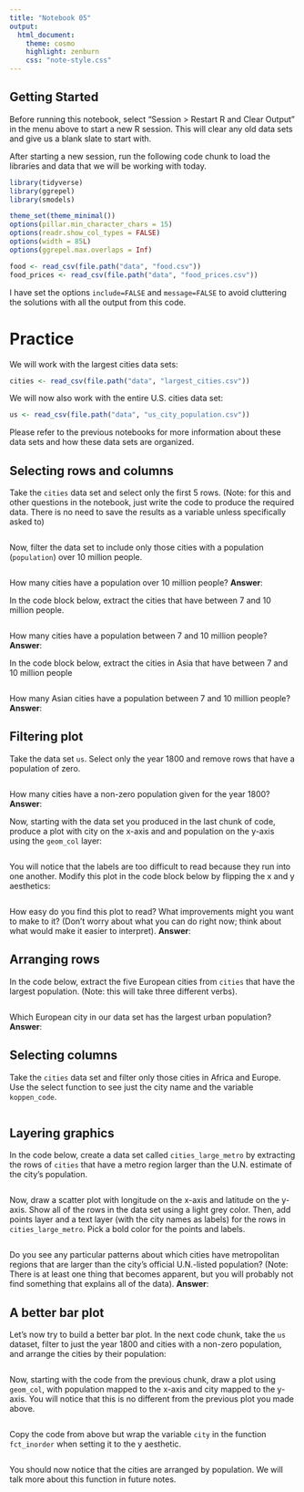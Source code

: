 ```yaml
---
title: "Notebook 05"
output:
  html_document:
    theme: cosmo
    highlight: zenburn
    css: "note-style.css"
---
```


## Getting Started

Before running this notebook, select "Session > Restart R and Clear Output" in
the menu above to start a new R session. This will clear any old data sets and
give us a blank slate to start with.

After starting a new session, run the following code chunk to load the
libraries and data that we will be working with today.

```r
library(tidyverse)
library(ggrepel)
library(smodels)

theme_set(theme_minimal())
options(pillar.min_character_chars = 15)
options(readr.show_col_types = FALSE)
options(width = 85L)
options(ggrepel.max.overlaps = Inf)

food <- read_csv(file.path("data", "food.csv"))
food_prices <- read_csv(file.path("data", "food_prices.csv"))
```

I have set the options `include=FALSE` and `message=FALSE` to avoid cluttering
the solutions with all the output from this code.

# Practice

We will work with the largest cities data sets:

```r
cities <- read_csv(file.path("data", "largest_cities.csv"))
```

We will now also work with the entire U.S. cities data set:

```r
us <- read_csv(file.path("data", "us_city_population.csv"))
```

Please refer to the previous notebooks for more information about these data
sets and how these data sets are organized.

## Selecting rows and columns

Take the `cities` data set and select only the first 5 rows. (Note: for this
and other questions in the notebook, just write the code to produce the
required data. There is no need to save the results as a variable unless
specifically asked to)

```r

```

Now, filter the data set to include only those cities with a population
(`population`) over 10 million people.

```r

```

How many cities have a population over 10 million people? **Answer**:

In the code block below, extract the cities that have between 7 and
10 million people.

```r

```

How many cities have a population between 7 and 10 million
people? **Answer**:

In the code block below, extract the cities in Asia that have between
7 and 10 million people

```r

```

How many Asian cities have a population between 7 and 10 million people?
**Answer**:

## Filtering plot

Take the data set `us`. Select only the year 1800 and remove rows that have a
population of zero.

```r

```

How many cities have a non-zero population given for the year 1800?
**Answer**:

Now, starting with the data set you produced in the last chunk of code,
produce a plot with city on the x-axis and and population on the y-axis
using the `geom_col` layer:

```r

```

You will notice that the labels are too difficult to read because they run into
one another. Modify this plot in the code block below by flipping the x and y
aesthetics:

```r

```

How easy do you find this plot to read? What improvements might you want to
make to it? (Don't worry about what you can do right now; think about what would
make it easier to interpret). **Answer**:

## Arranging rows

In the code below, extract the five European cities from `cities` that have the
largest population. (Note: this will take three different verbs).

```r

```

Which European city in our data set has the largest urban population?
**Answer**:

## Selecting columns

Take the `cities` data set and filter only those cities in Africa and Europe.
Use the select function to see just the city name and the variable
`koppen_code`.

```r

```

## Layering graphics

In the code below, create a data set called `cities_large_metro` by extracting
the rows of `cities` that have a metro region larger than the U.N. estimate of
the city's population.

```r

```

Now, draw a scatter plot with longitude on the x-axis and latitude on the
y-axis. Show all of the rows in the data set using a light grey color. Then,
add points layer and a text layer (with the city names as labels) for the rows
in `cities_large_metro`. Pick a bold color for the points and labels.

```r

```

Do you see any particular patterns about which cities have metropolitan regions
that are larger than the city's official U.N.-listed population? (Note: There is
at least one thing that becomes apparent, but you will probably not find
something that explains all of the data).
**Answer**:

## A better bar plot

Let's now try to build a better bar plot. In the next code chunk, take the
`us` dataset, filter to just the year 1800 and cities with a non-zero
population, and arrange the cities by their population:

```r

```

Now, starting with the code from the previous chunk, draw a plot using
`geom_col`, with population mapped to the x-axis and city mapped to the y-axis.
You will notice that this is no different from the previous plot you made above.

```r

```

Copy the code from above but wrap the variable `city` in the function
`fct_inorder` when setting it to the y aesthetic.

```r

```

You should now notice that the cities are arranged by population. We will talk
more about this function in future notes.
